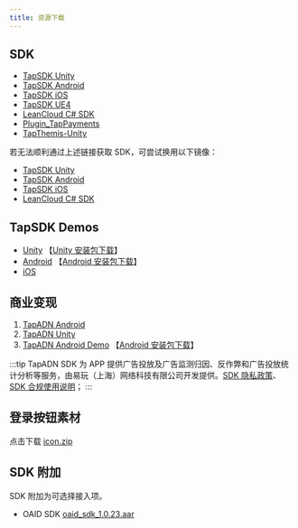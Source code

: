 ```yaml
---
title: 资源下载
---
```


## SDK

- [TapSDK Unity](https://github.com/taptap/TapSDK-Unity/releases)
- [TapSDK Android](https://github.com/taptap/TapSDK-Android/releases)
- [TapSDK iOS](https://github.com/taptap/TapSDK-iOS/releases)
- [TapSDK UE4](https://github.com/taptap/TapSDK-UE4/releases)
- [LeanCloud C# SDK](https://github.com/leancloud/csharp-sdk/releases)
- [Plugin_TapPayments](https://github.com/taptap/android_dependency_resolver/releases)
- [TapThemis-Unity](https://github.com/taptap/TapThemis-Unity/releases)

若无法顺利通过上述链接获取 SDK，可尝试换用以下镜像：

- [TapSDK Unity](https://releases.leanapp.cn/#/taptap/TapSDK-Unity/releases)
- [TapSDK Android](https://releases.leanapp.cn/#/taptap/TapSDK-Android/releases)
- [TapSDK iOS](https://releases.leanapp.cn/#/taptap/TapSDK-iOS/releases)
- [LeanCloud C# SDK](https://releases.leanapp.cn/#/leancloud/csharp-sdk/releases)

## TapSDK Demos

- [Unity](https://github.com/taptap/TapSDK-Unity-Demo/tree/master)      【[Unity 安装包下载](https://lc-buhezimj.cn-e1.lcfile.com/NAP1PulWIRE8Ci8kD4wfDFi9wRQPneC2/Tds_demo.apk)】
- [Android](https://github.com/taptap/TapSDK-Android-Demo)       【[Android 安装包下载](https://lc-buhezimj.cn-e1.lcfile.com/WRR9CsFrgkRUHyp4TPRhteBel5e7rB1r/tds_demo_android_3.28.2.apk)】
- [iOS](https://github.com/taptap/TapSDK-iOS)

## 商业变现

1. [TapADN Android](https://tapad-platform.oss-cn-beijing.aliyuncs.com/sdk/TapAD_3.16.3.27.aar)
2. [TapADN Unity](https://tapad-platform.oss-cn-beijing.aliyuncs.com/sdk/TapAD_3.16.3.27.unitypackage)
3. [TapADN Android Demo](https://github.com/taptap/TapADN-Demo)  【[Android 安装包下载](https://lc-buhezimj.cn-e1.lcfile.com/Ox5rta7mMqaFiNi9OBFncSqKVlRDfcdJ/TapADN_3.16.3.25.apk)】

:::tip
TapADN SDK 为 APP 提供广告投放及广告监测归因、反作弊和广告投放统计分析等服务，由易玩（上海）网络科技有限公司开发提供。[SDK 隐私政策](https://developer.taptap.cn/docs/sdk/tap-adn/agreement/)、[SDK 合规使用说明](https://developer.taptap.cn/docs/sdk/tap-adn/adn-compliance/)；
:::

## 登录按钮素材

点击下载 [icon.zip](https://capacity-files.lcfile.com/xLuT4Mi3gqy5K518LbRxsBo2WiwR0CHx/taptap-login-button.zip)

## SDK 附加

SDK 附加为可选择接入项。

- OAID SDK [oaid_sdk_1.0.23.aar](pathname:///files/tap-oaid-sdk-1-0-23.aar)
